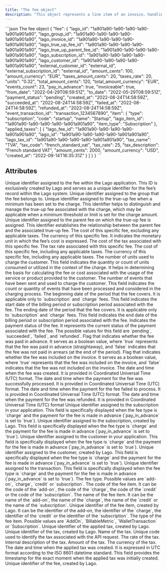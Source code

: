 ```yaml
---
title: "The fee object"
description: "This object represents a line item of an invoice, handling amount, billed units and item description."
---
```


<RequestExample>
```json The fee object
{
  "fee": {
    "lago_id": "1a901a90-1a90-1a90-1a90-1a901a901a90",
    "lago_group_id": "1a901a90-1a90-1a90-1a90-1a901a901a90",
    "lago_invoice_id": "1a901a90-1a90-1a90-1a90-1a901a901a90",
    "lago_true_up_fee_id": "1a901a90-1a90-1a90-1a90-1a901a901a90",
    "lago_true_up_parent_fee_id": "1a901a90-1a90-1a90-1a90-1a901a901a90",
    "lago_subscription_id": "1a901a90-1a90-1a90-1a90-1a901a901a90",
    "lago_customer_id": "1a901a90-1a90-1a90-1a90-1a901a901a90",
    "external_customer_id": "external_id",
    "external_subscription_id": "external_id",
    "amount_cents": 100,
    "amount_currency": "EUR",
    "taxes_amount_cents": 20,
    "taxes_rate": 20,
    "units": "0.32",
    "total_amount_cents": 120,
    "total_amount_currency": "EUR",
    "events_count": 23,
    "pay_in_advance": true,
    "invoiceable": true,
    "from_date": "2022-04-29T08:59:51Z",
    "to_date": "2022-05-29T08:59:51Z",
    "payment_status": "pending",
    "created_at": "2022-08-24T14:58:59Z",
    "succeeded_at": "2022-08-24T14:58:59Z",
    "failed_at": "2022-08-24T14:58:59Z",
    "refunded_at": "2022-08-24T14:58:59Z",
    "event_transaction_id": "transaction_1234567890",
    "item": {
      "type": "subscription",
      "code": "startup",
      "name": "Startup",
      "lago_item_id": "1a901a90-1a90-1a90-1a90-1a901a901a90",
      "item_type": "Subscription"
    },
    "applied_taxes": [
      {
        "lago_fee_id": "1a901a90-1a90-1a90-1a90-1a901a901a90",
        "lago_id": "1a901a90-1a90-1a90-1a90-1a901a901a90",
        "lago_tax_id": "1a901a90-1a90-1a90-1a90-1a901a901a90",
        "tax_name": "TVA",
        "tax_code": "french_standard_vat",
        "tax_rate": 25,
        "tax_description": "French standard VAT",
        "amount_cents": 2000,
        "amount_currency": "USD",
        "created_at": "2022-09-14T16:35:31Z"
      }
    ]
  }
}
```
</RequestExample>

## Attributes

<ResponseField name="fee" type="object">
  <Expandable title="object" defaultOpen="true">
    <ResponseField name="lago_id" type="string" required>
      Unique identifier assigned to the fee within the Lago application. This ID is exclusively created by Lago and serves as a 
      unique identifier for the fee’s record within the Lago system.
    </ResponseField>
    <ResponseField name="lago_group_id" type="string">
      Unique identifier assigned to the group that the fee belongs to.
    </ResponseField>
    <ResponseField name="lago_true_up_fee_id" type="string">
      Unique identifier assigned to the true-up fee when a minimum has been set to the charge. 
      This identifier helps to distinguish and manage the true-up fee associated with the charge, which may be applicable when 
      a minimum threshold or limit is set for the charge amount.
    </ResponseField>
    <ResponseField name="lago_true_up_parent_fee_id" type="string">
      Unique identifier assigned to the parent fee on which the true-up fee is assigned. This identifier establishes the 
      relationship between the parent fee and the associated true-up fee.
    </ResponseField>
    <ResponseField name="amount_cents" type="integer" required>
      The cost of this specific fee, excluding any applicable taxes.
    </ResponseField>
    <ResponseField name="amount_currency" type="string" required>
      The currency of this specific fee. It indicates the monetary unit in which the fee’s cost is expressed.
    </ResponseField>
    <ResponseField name="taxes_amount_cents" type="integer" required>
      The cost of the tax associated with this specific fee.
    </ResponseField>
    <ResponseField name="taxes_rate" type="number" required>
      The tax rate associated with this specific fee.
    </ResponseField>
    <ResponseField name="total_amount_cents" type="integer" required>
      The cost of this specific fee, including any applicable taxes.
    </ResponseField>
    <ResponseField name="total_amount_currency" type="string" required>
      The currency of this specific fee, including any applicable taxes.
    </ResponseField>
    <ResponseField name="units" type="string" required>
      The number of units used to charge the customer. This field indicates the quantity or count of units consumed or utilized in the context of the charge. It helps in determining the basis for calculating the fee or cost associated with the usage of the service or product provided to the customer.
    </ResponseField>
    <ResponseField name="events_count" type="integer">
      The number of events that have been sent and used to charge the customer. This field indicates the count or quantity of events that have been processed and considered in the charging process.
    </ResponseField>
    <ResponseField name="from_date" type="string">
      The beginning date of the period that the fee covers. It is applicable only to `subscription` and `charge` fees. This field indicates the start date of the billing period or subscription period associated with the fee.
    </ResponseField>
    <ResponseField name="to_date" type="string">
      The ending date of the period that the fee covers. It is applicable only to `subscription` and `charge` fees. This field indicates the end date of the billing period or subscription period associated with the fee.
    </ResponseField>
    <ResponseField name="payment_status" type="string" required>
      Indicates the payment status of the fee. It represents the current status of the payment associated with the fee. 
      The possible values for this field are `pending`, `succeeded`, `failed`, and `refunded`.
    </ResponseField>
    <ResponseField name="pay_in_advance" type="boolean" required>
      Flag that indicates whether the fee was paid in advance. It serves as a boolean value, where `true` represents that the 
      fee was paid in advance (straightaway), and `false` indicates that the fee was not paid in arrears (at the end of the period).
    </ResponseField>
    <ResponseField name="invoiceable" type="boolean" required>
      Flag that indicates whether the fee was included on the invoice. It serves as a boolean value, where `true` represents 
      that the fee was included on the invoice, and `false` indicates that the fee was not included on the invoice.
    </ResponseField>
    <ResponseField name="created_at" type="string">
      The date and time when the fee was created. It is provided in Coordinated Universal Time (UTC) format.
    </ResponseField>
    <ResponseField name="succeeded_at" type="string">
      The date and time when the payment for the fee was successfully processed. It is provided in Coordinated Universal Time (UTC) format.
    </ResponseField>
    <ResponseField name="failed_at" type="string">
      The date and time when the payment for the fee failed to process. It is provided in Coordinated Universal Time (UTC) format.
    </ResponseField>
    <ResponseField name="refunded_at" type="string">
      The date and time when the payment for the fee was refunded. It is provided in Coordinated Universal Time (UTC) format
    </ResponseField>
    <ResponseField name="external_subscription_id" type="string">
      Unique identifier assigned to the subscription in your application. This field is specifically displayed when the fee type is 
      `charge` and the payment for the fee is made in advance (`pay_in_advance` is set to `true`).
    </ResponseField>
    <ResponseField name="lago_subscription_id" type="string">
      Unique identifier assigned to the subscription, created by Lago. This field is specifically displayed when 
      the fee type is `charge` and the payment for the fee is made in advance (`pay_in_advance` is set to `true`).
    </ResponseField>
    <ResponseField name="external_customer_id" type="string">
      Unique identifier assigned to the customer in your application. This field is specifically displayed when the fee type 
      is `charge` and the payment for the fee is made in advance (`pay_in_advance` is set to `true`).
    </ResponseField>
    <ResponseField name="lago_customer_id" type="string">
      Unique identifier assigned to the customer, created by Lago. This field is specifically displayed when the fee type is `charge` 
      and the payment for the fee is made in advance (`pay_in_advance` is set to `true`).
    </ResponseField>
    <ResponseField name="event_transaction_id" type="string">
      Unique identifier assigned to the transaction. This field is specifically displayed when the fee type is `charge` and the 
      payment for the fee is made in advance (`pay_in_advance` is set to `true`).
    </ResponseField>
    <ResponseField name="item" type="object">
      <Expandable title="item">
        <ResponseField name="type" type="string" required>
          The fee type. Possible values are `add-on`, `charge`, `credit` or `subscription`.
        </ResponseField>
        <ResponseField name="code" type="string" required>
          The code of the fee item. It can be the code of the `add-on`, the code of the `charge`, the code of the `credit` or the code of the `subscription`.
        </ResponseField>
        <ResponseField name="name" type="string" required>
          The name of the fee item. It can be the name of the `add-on`, the name of the `charge`, the name of the `credit` or the name of the `subscription`.
        </ResponseField>
        <ResponseField name="lago_item_id" type="string" required>
          Unique identifier of the fee item, created by Lago. It can be the identifier of the add-on, the identifier of the `charge`, the identifier of the `credit` or the identifier of the `subscription`.
        </ResponseField>
        <ResponseField name="item_type" type="string" required>
          The type of the fee item. Possible values are `AddOn`, `BillableMetric`, `WalletTransaction` or `Subscription`.
        </ResponseField>
      </Expandable>
    </ResponseField>
    <ResponseField name="applied_taxes" type="object">
      <Expandable title="applied_taxes">
        <ResponseField name="lago_id" type="string" required>
          Unique identifier of the applied tax, created by Lago.
        </ResponseField>
        <ResponseField name="lago_tax_id" type="string" required>
          Unique identifier of the tax, created by Lago.
        </ResponseField>
        <ResponseField name="tax_name" type="string" required>
          Name of the tax.
        </ResponseField>
        <ResponseField name="tax_code" type="string" required>
          Unique code used to identify the tax associated with the API request.
        </ResponseField>
        <ResponseField name="tax_rate" type="number" required>
          The rate of the tax.
        </ResponseField>
        <ResponseField name="tax_description" type="string">
          Internal description of the tax.
        </ResponseField>
        <ResponseField name="amount_cents" type="integer" required>
          Amount of the tax.
        </ResponseField>
        <ResponseField name="amount_currency" type="string" required>
          The currency of the tax.
        </ResponseField>
        <ResponseField name="created_at" type="string" required>
          The date and time when the applied tax was created. It is expressed in UTC format according to the ISO 8601 datetime standard. This field provides the timestamp for the exact moment when the applied tax was initially created.
        </ResponseField>    
        <ResponseField name="lago_fee_id" type="string" required>
          Unique identifier of the fee, created by Lago.
        </ResponseField>           
      </Expandable>
    </ResponseField>
  </Expandable>
</ResponseField>